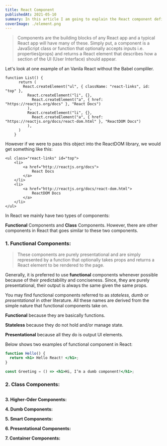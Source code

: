 ```yaml
---
title: React Component
publishedAt: 2021-05-10
summary: In this article I am going to explain the React component definition and will explain the types.
coverImage: ./element.png
---
```


> Components are the building blocks of any React app and a typical React app will have many of these. Simply put, a component is a JavaScript class or function that optionally accepts inputs i.e. properties(props) and returns a React element that describes how a section of the UI (User Interface) should appear.

Let's look at one example of an Vanila React without the Babel compliler.

```
function List() {
      return (
        React.createElement("ul", { className: "react-links", id: "top" },
          React.createElement("li", {},
            React.createElement("a", { href: "https://reactjs.org/docs" }, "React Docs")
          ),
          React.createElement("li", {},
            React.createElement("a", { href: "https://reactjs.org/docs/react-dom.html" }, "ReactDOM Docs")
          ),
      )
    }
```

However if we were to pass this object into the ReactDOM library, we would get something like this:

```
<ul class="react-links" id="top">
    <li>
        <a href="http://reactjs.org/docs">
            React Docs
        </a>
    </li>
    <li>
        <a href="http://reactjs.org/docs/react-dom.html">
            ReactDOM Docs
        </a>
    </li>
</ul>
```

In React we mainly have two types of components:

**Functional** Components and **Class** Components. However, there are
other components in React that goes similar to these two components.

### 1. Functional Components:

> These components are purely presentational and are simply represented by a function that optionally takes props and returns a React element to be rendered to the page.

Generally, it is preferred to use **functional** components whenever possible because of their predictability and conciseness. Since, they are purely presentational, their output is always the same given the same props.

You may find functional components referred to as _stateless, dumb_ or _presentational_ in other literature. All these names are derived from the simple nature that functional components take on.

**Functional** because they are basically functions.

**Stateless** because they do not hold and/or manage state.

**Presentational** because all they do is output UI elements.

Below shows two examples of functional component in React:

```jsx
function Hello() {
  return <h1> Hello React! </h1>;
}
```

```jsx
const Greeting = () => <h1>Hi, I’m a dumb component!</h1>;
```

### 2. Class Components:

```jsx

```

**3. Higher-Oder Components:**

**4. Dumb Components:**

**5. Smart Components:**

**6. Presentational Components:**

**7. Container Components:**

